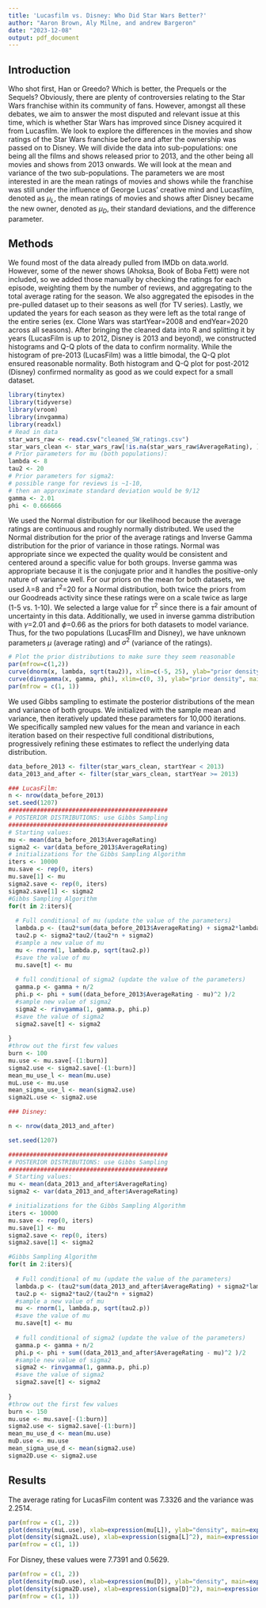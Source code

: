 ```yaml
---
title: 'Lucasfilm vs. Disney: Who Did Star Wars Better?'
author: "Aaron Brown, Aly Milne, and andrew Bargeron"
date: "2023-12-08"
output: pdf_document
---
```


## Introduction
Who shot first, Han or Greedo? Which is better, the Prequels or the Sequels? Obviously, there are plenty of controversies relating to the Star Wars franchise within its community of fans. However, amongst all these debates, we aim to answer the most disputed and relevant issue at this time, which is whether Star Wars has improved since Disney acquired it from Lucasfilm. We look to explore the differences in the movies and show ratings of the Star Wars franchise before and after the ownership was passed on to Disney. 
We will divide the data into sub-populations: one being all the films and shows released prior to 2013, and the other being all movies and shows from 2013 onwards. We will look at the mean and variance of the two sub-populations. The parameters we are most interested in are the mean ratings of movies and shows while the franchise was still under the influence of George Lucas’ creative mind and Lucasfilm, denoted as $\mu_L$, the mean ratings of movies and shows after Disney became the new owner, denoted as $\mu_D$, their standard deviations, and the difference parameter.

## Methods
We found most of the data already pulled from IMDb on data.world. However, some of the newer shows (Ahoksa, Book of Boba Fett) were not included, so we added those manually by checking the ratings for each episode, weighting them by the number of reviews, and aggregating to the total average rating for the season. We also aggregated the episodes in the pre-pulled dataset up to their seasons as well (for TV series). Lastly, we updated the years for each season as they were left as the total range of the entire series (ex. Clone Wars was startYear=2008 and endYear=2020 across all seasons).
After bringing the cleaned data into R and splitting it by years (LucasFilm is up to 2012, Disney is 2013 and beyond), we constructed histograms and Q-Q plots of the data to confirm normality. While the histogram of pre-2013 (LucasFilm) was a little bimodal, the Q-Q plot ensured reasonable normality. Both histogram and Q-Q plot for post-2012 (Disney) confirmed normality as good as we could expect for a small dataset.
```r
library(tinytex)
library(tidyverse)
library(vroom)
library(invgamma)
library(readxl)
# Read in data
star_wars_raw <- read.csv("cleaned_SW_ratings.csv")
star_wars_clean <- star_wars_raw[!is.na(star_wars_raw$AverageRating), ]
# Prior parameters for mu (both populations): 
lambda <- 8
tau2 <- 20
# Prior parameters for sigma2: 
# possible range for reviews is ~1-10, 
# then an approximate standard deviation would be 9/12
gamma <- 2.01
phi <- 0.666666
```

We used the Normal distribution for our likelihood because the average ratings are continuous and roughly normally distributed. We used the Normal distribution for the prior of the average ratings and Inverse Gamma distribution for the prior of variance in those ratings. Normal was appropriate since we expected the quality would be consistent and centered around a specific value for both groups. Inverse gamma was appropriate because it is the conjugate prior and it handles the positive-only nature of variance well.
For our priors on the mean for both datasets, we used $\lambda$=8 and $\tau^2$=20 for a Normal distribution, both twice the priors from our Goodreads activity since these ratings were on a scale twice as large (1-5 vs. 1-10). We selected a large value for $\tau^2$ since there is a fair amount of uncertainty in this data. Additionally, we used in inverse gamma distribution with $\gamma$=2.01 and $\phi$=0.66 as the priors for both datasets to model variance. Thus, for the two populations (LucasFIlm and Disney), we have unknown parameters $\mu$ (average rating) and $\sigma^2$ (variance of the ratings).
```r
# Plot the prior distributions to make sure they seem reasonable
par(mfrow=c(1,2))
curve(dnorm(x, lambda, sqrt(tau2)), xlim=c(-5, 25), ylab="prior density", main=expression(pi(mu)), xlab=expression(mu))
curve(dinvgamma(x, gamma, phi), xlim=c(0, 3), ylab="prior density", main=expression(pi(sigma^2)), xlab=expression(sigma^2))
par(mfrow = c(1, 1))
```

We used Gibbs sampling to estimate the posterior distributions of the mean and variance of both groups. We initialized with the sample mean and variance, then iteratively updated these parameters for 10,000 iterations. We specifically sampled new values for the mean and variance in each iteration based on their respective full conditional distributions, progressively refining these estimates to reflect the underlying data distribution.

```r
data_before_2013 <- filter(star_wars_clean, startYear < 2013)
data_2013_and_after <- filter(star_wars_clean, startYear >= 2013)

### LucasFilm:
n <- nrow(data_before_2013)
set.seed(1207)
#############################################
# POSTERIOR DISTRIBUTIONS: use Gibbs Sampling
#############################################
# Starting values:
mu <- mean(data_before_2013$AverageRating)
sigma2 <- var(data_before_2013$AverageRating)
# initializations for the Gibbs Sampling Algorithm
iters <- 10000
mu.save <- rep(0, iters)
mu.save[1] <- mu
sigma2.save <- rep(0, iters)
sigma2.save[1] <- sigma2
#Gibbs Sampling Algorithm
for(t in 2:iters){
  
  # Full conditional of mu (update the value of the parameters)
  lambda.p <- (tau2*sum(data_before_2013$AverageRating) + sigma2*lambda)/(tau2*n + sigma2)
  tau2.p <- sigma2*tau2/(tau2*n + sigma2)
  #sample a new value of mu
  mu <- rnorm(1, lambda.p, sqrt(tau2.p))
  #save the value of mu
  mu.save[t] <- mu
  
  # full conditional of sigma2 (update the value of the parameters)
  gamma.p <- gamma + n/2
  phi.p <- phi + sum((data_before_2013$AverageRating - mu)^2 )/2
  #sample new value of sigma2
  sigma2 <- rinvgamma(1, gamma.p, phi.p)
  #save the value of sigma2
  sigma2.save[t] <- sigma2
  
}
#throw out the first few values
burn <- 100
mu.use <- mu.save[-(1:burn)]
sigma2.use <- sigma2.save[-(1:burn)]
mean_mu_use_l <- mean(mu.use)
muL.use <- mu.use
mean_sigma_use_l <- mean(sigma2.use)
sigma2L.use <- sigma2.use

### Disney:

n <- nrow(data_2013_and_after)

set.seed(1207)

#############################################
# POSTERIOR DISTRIBUTIONS: use Gibbs Sampling
#############################################
# Starting values:
mu <- mean(data_2013_and_after$AverageRating)
sigma2 <- var(data_2013_and_after$AverageRating)

# initializations for the Gibbs Sampling Algorithm
iters <- 10000
mu.save <- rep(0, iters)
mu.save[1] <- mu
sigma2.save <- rep(0, iters)
sigma2.save[1] <- sigma2

#Gibbs Sampling Algorithm
for(t in 2:iters){
  
  # Full conditional of mu (update the value of the parameters)
  lambda.p <- (tau2*sum(data_2013_and_after$AverageRating) + sigma2*lambda)/(tau2*n + sigma2)
  tau2.p <- sigma2*tau2/(tau2*n + sigma2)
  #sample a new value of mu
  mu <- rnorm(1, lambda.p, sqrt(tau2.p))
  #save the value of mu
  mu.save[t] <- mu
  
  # full conditional of sigma2 (update the value of the parameters)
  gamma.p <- gamma + n/2
  phi.p <- phi + sum((data_2013_and_after$AverageRating - mu)^2 )/2
  #sample new value of sigma2
  sigma2 <- rinvgamma(1, gamma.p, phi.p)
  #save the value of sigma2
  sigma2.save[t] <- sigma2
  
}
#throw out the first few values
burn <- 150
mu.use <- mu.save[-(1:burn)]
sigma2.use <- sigma2.save[-(1:burn)]
mean_mu_use_d <- mean(mu.use)
muD.use <- mu.use
mean_sigma_use_d <- mean(sigma2.use)
sigma2D.use <- sigma2.use
```

## Results
The average rating for LucasFilm content was 7.3326 and the variance was 2.2514.

```r
par(mfrow = c(1, 2))
plot(density(muL.use), xlab=expression(mu[L]), ylab="density", main=expression(pi(mu[L]~"|"~data)))
plot(density(sigma2L.use), xlab=expression(sigma[L]^2), main=expression(pi(sigma[L]^2~"|"~data)))
par(mfrow = c(1, 1))
```

For Disney, these values were 7.7391 and 0.5629.

```r
par(mfrow = c(1, 2))
plot(density(muD.use), xlab=expression(mu[D]), ylab="density", main=expression(pi(mu[D]~"|"~data)))
plot(density(sigma2D.use), xlab=expression(sigma[D]^2), main=expression(pi(sigma[D]^2~"|"~data)))
par(mfrow = c(1, 1))
```

